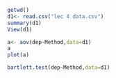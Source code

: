 ```r
getwd()
d1<- read.csv("lec 4 data.csv")
summary(d1)
View(d1)
```
```r
a<- aov(dep~Method,data=d1)
a
plot(a)
```
```r
bartlett.test(dep~Method,data=d1)
```

